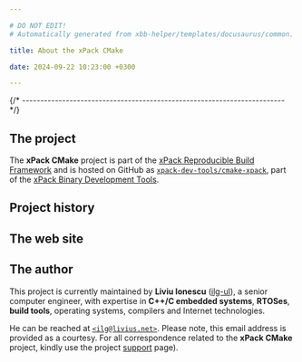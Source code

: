 ```yaml
---

# DO NOT EDIT!
# Automatically generated from xbb-helper/templates/docusaurus/common.

title: About the xPack CMake

date: 2024-09-22 10:23:00 +0300

---
```



{/* ------------------------------------------------------------------------ */}

## The project

The **xPack CMake** project is part of the
[xPack Reproducible Build Framework](https://xpack.github.io)
and is hosted on GitHub as
[`xpack-dev-tools/cmake-xpack`](https://github.com/xpack-dev-tools/cmake-xpack),
part of the [xPack Binary Development Tools](https://github.com/xpack-dev-tools/).

<MoreIntro/>

## Project history

<History/>

## The web site

<Website/>

## The author

This project is currently maintained by **Liviu Ionescu**
([ilg-ul](https://github.com/ilg-ul)),
a senior computer engineer, with expertise in **C++/C embedded systems**,
**RTOSes**, **build tools**, operating systems, compilers
and Internet technologies.

He can be reached at [`<ilg@livius.net>`](mailto:ilg@livius.net).
Please note, this email address is provided as a courtesy.
For all correspondence related to the **xPack CMake**
project, kindly use the project [support](/docs/support/) page).
